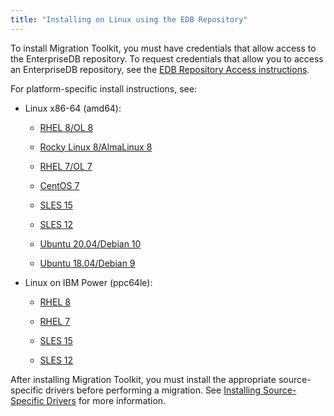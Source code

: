 ```yaml
---
title: "Installing on Linux using the EDB Repository"
---
```



To install Migration Toolkit, you must have credentials that allow access to the EnterpriseDB repository. To request credentials that allow you to access an EnterpriseDB repository, see the [EDB Repository Access instructions](https://www.enterprisedb.com/repository-access-request).

For platform-specific install instructions, see:

- Linux x86-64 (amd64):
  - [RHEL 8/OL 8](01_x86-64/01_mtk55_rhel8_x86)

  - [Rocky Linux 8/AlmaLinux 8](01_x86-64/02_mtk55_other_linux8_x86)
  - [RHEL 7/OL 7](01_x86-64/03_mtk55_rhel7_x86)
  - [CentOS 7](01_x86-64/04_mtk55_centos7_x86)
  - [SLES 15](01_x86-64/05_mtk55_sles15_x86)
  - [SLES 12](01_x86-64/06_mtk55_sles12_x86)
  - [Ubuntu 20.04/Debian 10](01_x86-64/07_mtk55_ubuntu20_deb10_x86)
  - [Ubuntu 18.04/Debian 9](01_x86-64/08_mtk55_ubuntu18_deb9_x86)

- Linux on IBM Power (ppc64le):
  - [RHEL 8](02_ppc64le/09_mtk55_rhel8_ppcle)

  - [RHEL 7](02_ppc64le/10_mtk55_rhel7_ppcle)
  - [SLES 15](02_ppc64le/11_mtk55_sles15_ppcle)
  - [SLES 12](02_ppc64le/12_mtk55_sles12_ppcle)

After installing Migration Toolkit, you must install the appropriate source-specific drivers before performing a migration. See [Installing Source-Specific Drivers](../#installing_drivers) for more information.


